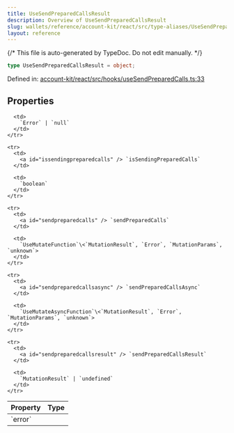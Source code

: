 ```yaml
---
title: UseSendPreparedCallsResult
description: Overview of UseSendPreparedCallsResult
slug: wallets/reference/account-kit/react/src/type-aliases/UseSendPreparedCallsResult
layout: reference
---
```


{/* This file is auto-generated by TypeDoc. Do not edit manually. */}

```ts
type UseSendPreparedCallsResult = object;
```

Defined in: [account-kit/react/src/hooks/useSendPreparedCalls.ts:33](https://github.com/alchemyplatform/aa-sdk/blob/9f926c402d1661309abbf8eae8431e52e8c5e53f/account-kit/react/src/hooks/useSendPreparedCalls.ts#L33)

## Properties

<table>
  <thead>
    <tr>
      <th align="left">Property</th>
      <th align="left">Type</th>
    </tr>
  </thead>

  <tbody>
    <tr>
      <td>
        <a id="error" /> `error`
      </td>

      <td>
        `Error` | `null`
      </td>
    </tr>

    <tr>
      <td>
        <a id="issendingpreparedcalls" /> `isSendingPreparedCalls`
      </td>

      <td>
        `boolean`
      </td>
    </tr>

    <tr>
      <td>
        <a id="sendpreparedcalls" /> `sendPreparedCalls`
      </td>

      <td>
        `UseMutateFunction`\<`MutationResult`, `Error`, `MutationParams`, `unknown`>
      </td>
    </tr>

    <tr>
      <td>
        <a id="sendpreparedcallsasync" /> `sendPreparedCallsAsync`
      </td>

      <td>
        `UseMutateAsyncFunction`\<`MutationResult`, `Error`, `MutationParams`, `unknown`>
      </td>
    </tr>

    <tr>
      <td>
        <a id="sendpreparedcallsresult" /> `sendPreparedCallsResult`
      </td>

      <td>
        `MutationResult` | `undefined`
      </td>
    </tr>

  </tbody>
</table>
